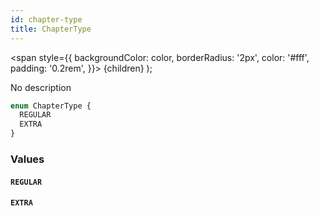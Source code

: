 ```yaml
---
id: chapter-type
title: ChapterType
---
```


<span
style={{
      backgroundColor: color,
      borderRadius: '2px',
      color: '#fff',
      padding: '0.2rem',
    }}>
{children}
</span>
);

No description

```graphql
enum ChapterType {
  REGULAR
  EXTRA
}
```

### Values

#### `REGULAR`

#### `EXTRA`
